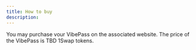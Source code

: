 ```yaml
---
title: How to buy
description: 
---
```


You may purchase vour VibePass on the associated website. The price of the VibePass is TBD 1Swap tokens. 